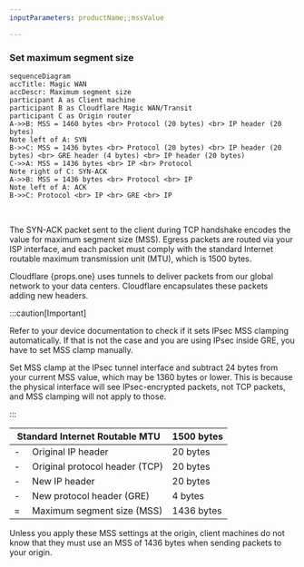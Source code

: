 ```yaml
---
inputParameters: productName;;mssValue

---
```



### Set maximum segment size

```mermaid
sequenceDiagram
accTitle: Magic WAN
accDescr: Maximum segment size
participant A as Client machine
participant B as Cloudflare Magic WAN/Transit
participant C as Origin router
A->>B: MSS = 1460 bytes <br> Protocol (20 bytes) <br> IP header (20 bytes)
Note left of A: SYN
B->>C: MSS = 1436 bytes <br> Protocol (20 bytes) <br> IP header (20 bytes) <br> GRE header (4 bytes) <br> IP header (20 bytes)
C->>A: MSS = 1436 bytes <br> IP <br> Protocol
Note right of C: SYN-ACK
A->>B: MSS = 1436 bytes <br> Protocol <br> IP
Note left of A: ACK
B->>C: Protocol <br> IP <br> GRE <br> IP
```

<br />

The SYN-ACK packet sent to the client during TCP handshake encodes the value for maximum segment size (MSS). Egress packets are routed via your ISP interface, and each packet must comply with the standard Internet routable maximum transmission unit (MTU), which is 1500 bytes.

Cloudflare {props.one} uses tunnels to deliver packets from our global network to your data centers. Cloudflare encapsulates these packets adding new headers.

<Markdown text={props.two} />

:::caution[Important]


Refer to your device documentation to check if it sets IPsec MSS clamping automatically. If that is not the case and you are using IPsec inside GRE, you have to set MSS clamp manually.

Set MSS clamp at the IPsec tunnel interface and subtract 24 bytes from your current MSS value, which may be 1360 bytes or lower. This is because the physical interface will see IPsec-encrypted packets, not TCP packets, and MSS clamping will not apply to those.


:::

| Standard Internet Routable MTU       | 1500 bytes |
| ------------------------------------ | ---------- |
| -	    Original IP header             | 20 bytes   |
| -     Original protocol header (TCP) | 20 bytes   |
| -	    New IP header                  | 20 bytes   |
| -	    New protocol header (GRE)      | 4 bytes    |
| =	    Maximum segment size (MSS)     | 1436 bytes |

Unless you apply these MSS settings at the origin, client machines do not know that they must use an MSS of 1436 bytes when sending packets to your origin.
